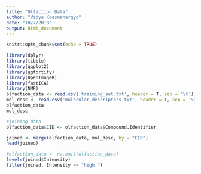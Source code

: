 ```yaml
---
title: "Olfaction Data"
author: "Vidya Koesmahargyo"
date: "10/7/2018"
output: html_document
---
```


```r
knitr::opts_chunk$set(echo = TRUE)
```

```r
library(dplyr)
library(tibble)
library(ggplot2)
library(ggfortify)
library(OpenImageR)
library(fastICA)
library(NMF)
olfaction_data <- read.csv('training_set.txt', header = T, sep = '\t')
mol_desc <- read.csv('molecular_descriptors.txt', header = T, sep = '\t')
olfaction_data
mol_desc
```

```r
#joining data
olfaction_data$CID <- olfaction_data$Compound.Identifier

joined <- merge(olfaction_data, mol_desc, by = "CID")
head(joined)

```
```r
#olfaction_data <- na.omit(olfaction_data)
levels(joined$Intensity)
filter(joined, Intensity == "high ")
```
